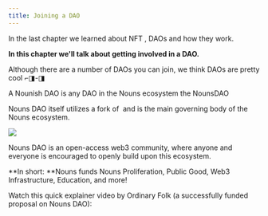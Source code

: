 ```yaml
---
title: Joining a DAO
---
```


In the last chapter we learned about NFT <Nutshell children="utility" glossaryEntry="content/glossary/utility.mdx" />, DAOs and how they work.&#x20;

**In this chapter we'll talk about getting involved in a DAO.**&#x20;

Although there are a number of DAOs you can join, we think <Nutshell children="Nounish" glossaryEntry="content/glossary/Nounish.mdx" /> DAOs are pretty cool ⌐◨-◨

A Nounish DAO is any DAO in the Nouns ecosystem <Nutshell children="forking" glossaryEntry="content/glossary/Fork.mdx" /> the NounsDAO <Nutshell children="protocol." glossaryEntry="content/glossary/Protocol.mdx" />&#x20;

Nouns DAO itself utilizes a fork of <Nutshell children="compound governance" glossaryEntry="content/glossary/compound_governance.mdx" /> and is the main governing body of the Nouns ecosystem.

![](/assets/noun-person-place-thing.png)

Nouns DAO is an open-access web3 community, where anyone and everyone is encouraged to openly build upon this ecosystem.

**In short: **Nouns funds Nouns Proliferation, Public Good, Web3 Infrastructure, Education, and more!

Watch this quick explainer video by Ordinary Folk (a successfully funded proposal on Nouns DAO):

<Tweet tweetLink="ordinaryfolkco/status/1603200528162656257" align="center" hideConversation={true} />

